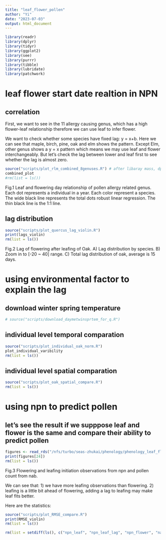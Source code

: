 ```yaml
---
title: "leaf_flower_pollen"
author: "Yi"
date: "2023-07-03"
output: html_document
---
```


```r
library(readr)
library(dplyr)
library(tidyr)
library(ggplot2)
library(see)
library(purrr)
library(tibble)
library(lubridate)
library(patchwork)
```

# leaf flower start date realtion in NPN 

## correlation
First, we want to see in the 11 allergy causing genus, which has a high flower-leaf relationship therefore we can use leaf to infer flower.

We want to check whether some species have fixed lag: y = x+b. Here we can see that maple, birch, pine, oak and elm shows the pattern. Except Elm, other genus shows a y = x pattern which means we may use leaf and flower interchangeably. But let's check the lag between lower and leaf first to see whether the lag is almost zero.

```r
source("scripts/plot_rlm_combined_8genuses.R") # after libaray mass, dplyr::select is masked
combined_plot
#rm(list = ls())
```

Fig.1 Leaf and flowering day relationship of pollen allergy related genus. Each dot represents a individual in a year. Each color represent a species. The wide black line represents the total dots robust linear regression. The thin black line is the 1:1 line.


## lag distribution

```r
source("scripts/plot_quercus_lag_violin.R")
print(lags_violin)
rm(list = ls())
```
Fig.2 Lag of flowering after leafing of Oak. A) Lag distribution by species. B) Zoom in to [-20 ~ 40] range. C) Total lag distribution of oak, average is 15 days.

# using environmental factor to explain the lag
## download winter spring temperature
```r
# source("scripts/download_daymetwinsprtem_for_q.R")
```

## individual level temporal comparation
```r
source("scripts/plot_individual_oak_norm.R")
plot_individual_varibility
rm(list = ls())
```
## individual level spatial comparation
```r
source("scripts/plot_oak_spatial_compare.R")
rm(list = ls())
```

# using npn to predict pollen

## let's see the result if we supppose leaf and flower is the same and compare their ability to predict pollen
```r
figures <- read_rds("/nfs/turbo/seas-zhukai/phenology/phenology_leaf_flower_lag/RMSE_Smooth_Quercus_leafflowerpollen.rds")
print(figures[24])
rm(list = ls())
```
Fig.3 Flowering and leafing initiation observations from npn and pollen count from nab.

We can see that: 1) we have more leafing observations than flowering. 2) leafing is a little bit ahead of flowering, adding a lag to leafing may make leaf fits better.

Here are the statistics:

```r
source("scripts/plot_RMSE_compare.R")
print(RMSE_violin)
rm(list = ls())
```

```r
rm(list = setdiff(ls(), c("npn_leaf", "npn_leaf_lag", "npn_flower", "nab")))
```

